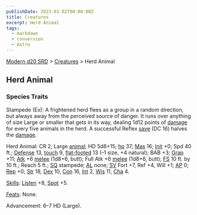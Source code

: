 ```yaml
---
publishDate: 2023-01-02T00:00:00Z
title: Creatures
excerpt: Herd Animal
tags:
  - markdown
  - conversion
  - Astro
---
```


[Modern d20 SRD](/#modernD20) > [Creatures](modern-d20-srd-creatures-index) > Herd Animal

## Herd Animal

### Species Traits

Stampede (Ex): A frightened herd flees as a group in a random direction, but
always away from the perceived source of danger. It runs over anything of size
Large or smaller that gets in its way, dealing 1d12 points of
[damage](modern-d20-srd-combat-damage) for every five animals in the herd. A
successful Reflex [save](modern-d20-srd-basics-saving-throws) (DC 16) halves
the [damage](modern-d20-srd-combat-damage).

Herd Animal: CR 2; Large [animal](modern-d20-srd-creature-types-animal); HD
5d8+15; [hp](modern-d20-srd-combat-hit-points) 37; [Mas](modern-d20-srd-creatures-creature-overview) 16; [Init](modern-d20-srd-combat-initiative) +0;
Spd 40 ft.; [Defense](modern-d20-srd-combat-defense) 13,
[touch](modern-d20-srd-combat-attack-actions) 9, [flat-footed](modern-d20-srd-combat-surprise) 13 (–1 size, +4 natural); BAB +3; [Grap](modern-d20-srd-combat-grapple) +11; [Atk](modern-d20-srd-combat-attack-roll) +6
[melee](modern-d20-srd-combat-attack-roll) (1d8+6, butt); Full Atk +6
[melee](modern-d20-srd-combat-attack-roll) (1d8+6, butt); [FS](modern-d20-srd-creatures-creature-overview) 10 ft. by 10 ft.; Reach 5 ft.;
[SQ](modern-d20-srd-creatures-creature-overview) stampede;
[AL](modern-d20-srd-basics-allegiances) none; [SV](modern-d20-srd-basics-saving-throws) Fort +7, Ref +4, Will +1; [AP](modern-d20-srd-creatures-creature-overview) 0; [Rep](modern-d20-srd-creatures-creature-overview) +0;
[Str](modern-d20-srd-basics-ability-scores) 18, [Dex](modern-d20-srd-basics-ability-scores) 10, [Con](modern-d20-srd-basics-ability-scores) 16,
[Int](modern-d20-srd-basics-ability-scores) 2, [Wis](modern-d20-srd-basics-ability-scores) 11, [Cha](modern-d20-srd-basics-ability-scores) 4.

[Skills](modern-d20-srd-skills-index): [Listen](modern-d20-srd-skills-listen)
+8, [Spot](modern-d20-srd-skills-spot) +5.

[Feats](modern-d20-srd-feats-index): None.

Advancement: 6–7 HD (Large).

